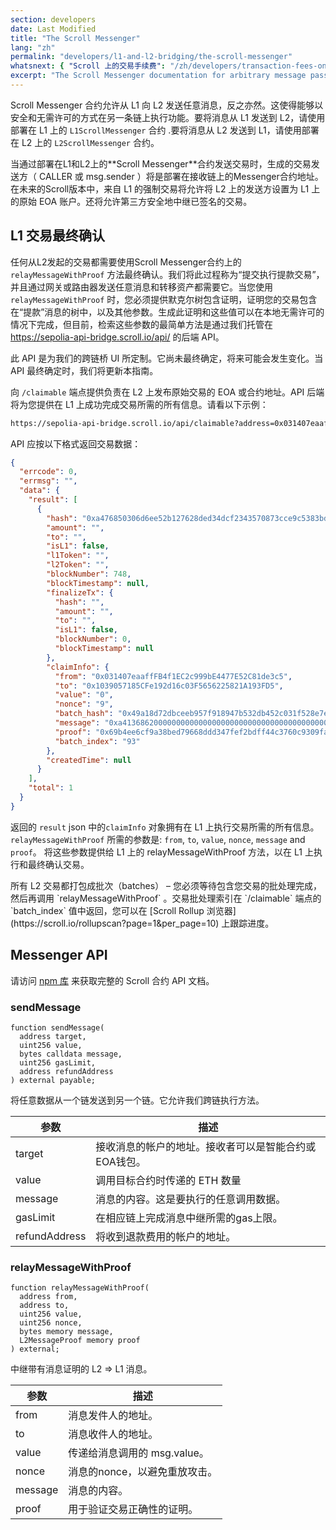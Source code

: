 ```yaml
---
section: developers
date: Last Modified
title: "The Scroll Messenger"
lang: "zh"
permalink: "developers/l1-and-l2-bridging/the-scroll-messenger"
whatsnext: { "Scroll 上的交易手续费": "/zh/developers/transaction-fees-on-scroll/" }
excerpt: "The Scroll Messenger documentation for arbitrary message passing between L1 and L2."
---
```




Scroll Messenger 合约允许从 L1 向 L2 发送任意消息，反之亦然。这使得能够以安全和无需许可的方式在另一条链上执行功能。要将消息从 L1 发送到 L2，请使用部署在 L1 上的 `L1ScrollMessenger` 合约 .要将消息从 L2 发送到 L1，请使用部署在 L2 上的 `L2ScrollMessenger` 合约。

<Aside type="caution" title="">
  当通过部署在L1和L2上的**Scroll Messenger**合约发送交易时，生成的交易发送方（ CALLER 或 msg.sender ）将是部署在接收链上的Messenger合约地址。
  <br />
  在未来的Scroll版本中，来自 L1 的强制交易将允许将 L2 上的发送方设置为 L1 上的原始 EOA 账户。还将允许第三方安全地中继已签名的交易。
</Aside>

## L1 交易最终确认

任何从L2发起的交易都需要使用Scroll Messenger合约上的 `relayMessageWithProof` 方法最终确认。我们将此过程称为“提交执行提款交易”，并且通过网关或路由器发送任意消息和转移资产都需要它。当您使用 `relayMessageWithProof` 时，您必须提供默克尔树包含证明，证明您的交易包含在“提款”消息的树中，以及其他参数。生成此证明和这些值可以在本地无需许可的情况下完成，但目前，检索这些参数的最简单方法是通过我们托管在 https://sepolia-api-bridge.scroll.io/api/ 的后端 API。

<Aside type="danger" title="实验性 API">
  此 API 是为我们的跨链桥 UI 所定制。它尚未最终确定，将来可能会发生变化。当 API 最终确定时，我们将更新本指南。
</Aside>

向 `/claimable` 端点提供负责在 L2 上发布原始交易的 EOA 或合约地址。API 后端将为您提供在 L1 上成功完成交易所需的所有信息。请看以下示例：

```bash
https://sepolia-api-bridge.scroll.io/api/claimable?address=0x031407eaaffFB4f1EC2c999bE4477E52C81de3c5&page_size=10&page=1
```

API 应按以下格式返回交易数据：

```json
{
  "errcode": 0,
  "errmsg": "",
  "data": {
    "result": [
      {
        "hash": "0xa476850306d6ee52b127628ded34dcf2343570873cce9c5383bd497db48d4f9b",
        "amount": "",
        "to": "",
        "isL1": false,
        "l1Token": "",
        "l2Token": "",
        "blockNumber": 748,
        "blockTimestamp": null,
        "finalizeTx": {
          "hash": "",
          "amount": "",
          "to": "",
          "isL1": false,
          "blockNumber": 0,
          "blockTimestamp": null
        },
        "claimInfo": {
          "from": "0x031407eaaffFB4f1EC2c999bE4477E52C81de3c5",
          "to": "0x1039057185CFe192d16c03F5656225821A193FD5",
          "value": "0",
          "nonce": "9",
          "batch_hash": "0x49a18d72dbceeb957f918947b532db452c031f528e7e6bf329007066638c5e50",
          "message": "0xa413686200000000000000000000000000000000000000000000000000000000000000200000000000000000000000000000000000000000000000000000000000000005686f6c6973000000000000000000000000000000000000000000000000000000",
          "proof": "0x69b4ee6cf9a38bed79668ddd347fef2bdff44c3760c9309fa41decfd60202d22ad3228b676f7d3cd4284a5443f17f1962b36e491b30a40b2405849e597ba5fb5b4c11951957c6f8f642c4af61cd6b24640fec6dc7fc607ee8206a99e92410d3079f53171df5c0661d2afe86c4d97b6f34278daf6a0ea9baff5b4fc979d5629a5",
          "batch_index": "93"
        },
        "createdTime": null
      }
    ],
    "total": 1
  }
}
```

返回的 `result` json 中的`claimInfo` 对象拥有在 L1 上执行交易所需的所有信息。`relayMessageWithProof` 所需的参数是: `from`, `to`, `value`, `nonce`, `message` and `proof`。 将这些参数提供给 L1 上的 relayMessageWithProof 方法，以在 L1 上执行和最终确认交易。


<Aside type="tip" title="">
  所有 L2 交易都打包成批次（batches） – 您必须等待包含您交易的批处理完成，然后再调用 `relayMessageWithProof` 。交易批处理索引在 `/claimable` 端点的 `batch_index` 值中返回，您可以在 [Scroll Rollup 浏览器](https://scroll.io/rollupscan?page=1&per_page=10) 上跟踪进度。
</Aside>

## Messenger API

请访问 [npm 库](https://www.npmjs.com/package/@scroll-tech/contracts?activeTab=code) 来获取完整的 Scroll 合约 API 文档。

### sendMessage

```solidity
function sendMessage(
  address target,
  uint256 value,
  bytes calldata message,
  uint256 gasLimit,
  address refundAddress
) external payable;
```

将任意数据从一个链发送到另一个链。它允许我们跨链执行方法。

| 参数     | 描述                                                                                                         |
| ------------- | ------------------------------------------------------------------------------------------------------------------- |
| target        | 接收消息的帐户的地址。接收者可以是智能合约或EOA钱包。 |
| value         | 调用目标合约时传递的 ETH 数量                                                        |
| message       | 消息的内容。这是要执行的任意调用数据。                                         |
| gasLimit      | 在相应链上完成消息中继所需的gas上限。                                        |
| refundAddress | 将收到退款费用的帐户的地址。                                                  |

### relayMessageWithProof

```solidity
function relayMessageWithProof(
  address from,
  address to,
  uint256 value,
  uint256 nonce,
  bytes memory message,
  L2MessageProof memory proof
) external;
```

中继带有消息证明的 L2 => L1 消息。

| 参数 | 描述                                                 |
| --------- | ------------------------------------------------------------ |
| from      | 消息发件人的地址。                    |
| to        | 消息收件人的地址。                 |
| value     | 传递给消息调用的 msg.value。                   |
| nonce     | 消息的nonce，以避免重放攻击。             |
| message   | 消息的内容。                               |
| proof     | 用于验证交易正确性的证明。 |
